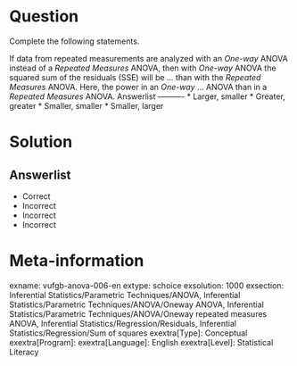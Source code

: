 Question
========

Complete the following statements.

If data from repeated measurements are analyzed with an *One-way* ANOVA instead of a *Repeated Measures* ANOVA, then with *One-way* ANOVA the squared sum of the residuals (SSE) will be ... than with the *Repeated Measures* ANOVA. Here, the power in an *One-way* ... ANOVA than in a *Repeated Measures* ANOVA. 
Answerlist
----------
* Larger, smaller
* Greater, greater
* Smaller, smaller
* Smaller, larger

Solution
========

Answerlist
----------
* Correct
* Incorrect
* Incorrect
* Incorrect

Meta-information
================
exname: vufgb-anova-006-en
extype: schoice
exsolution: 1000
exsection: Inferential Statistics/Parametric Techniques/ANOVA, Inferential Statistics/Parametric Techniques/ANOVA/Oneway ANOVA, Inferential Statistics/Parametric Techniques/ANOVA/Oneway repeated measures ANOVA, Inferential Statistics/Regression/Residuals, Inferential Statistics/Regression/Sum of squares
exextra[Type]: Conceptual
exextra[Program]: 
exextra[Language]: English
exextra[Level]: Statistical Literacy
